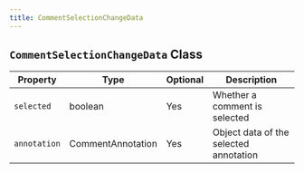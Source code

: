 ```yaml
---
title: CommentSelectionChangeData
---
```



## `CommentSelectionChangeData` Class

| Property         | Type    | Optional | Description                                         |
|------------------|---------|----------|-----------------------------------------------------|
| `selected`           | boolean | Yes      | Whether a comment is selected |
| `annotation`         | CommentAnnotation | Yes      | Object data of the selected annotation |